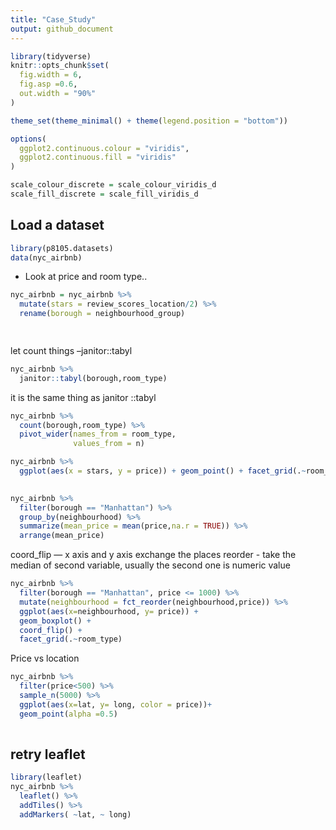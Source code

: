 ```yaml
---
title: "Case_Study"
output: github_document
---
```


```r
library(tidyverse)
knitr::opts_chunk$set(
  fig.width = 6,
  fig.asp =0.6,
  out.width = "90%"
) 

theme_set(theme_minimal() + theme(legend.position = "bottom"))

options(
  ggplot2.continuous.colour = "viridis",
  ggplot2.continuous.fill = "viridis"
)

scale_colour_discrete = scale_colour_viridis_d
scale_fill_discrete = scale_fill_viridis_d

```


## Load a dataset
```r
library(p8105.datasets)
data(nyc_airbnb)
```

* Look at price and room type..

```r
nyc_airbnb = nyc_airbnb %>% 
  mutate(stars = review_scores_location/2) %>% 
  rename(borough = neighbourhood_group)

  
```

let count things --janitor::tabyl
```r
nyc_airbnb %>% 
  janitor::tabyl(borough,room_type)
```
it is the same thing as janitor ::tabyl
```r
nyc_airbnb %>% 
  count(borough,room_type) %>% 
  pivot_wider(names_from = room_type,
              values_from = n)
```



```r
nyc_airbnb %>% 
  ggplot(aes(x = stars, y = price)) + geom_point() + facet_grid(.~room_type)
  
```

```r
nyc_airbnb %>% 
  filter(borough == "Manhattan") %>% 
  group_by(neighbourhood) %>% 
  summarize(mean_price = mean(price,na.r = TRUE)) %>% 
  arrange(mean_price)

```

coord_flip --- x axis and y axis exchange the places 
reorder - take the median of second variable, usually the second one is numeric value
```r
nyc_airbnb %>% 
  filter(borough == "Manhattan", price <= 1000) %>% 
  mutate(neighbourhood = fct_reorder(neighbourhood,price)) %>% 
  ggplot(aes(x=neighbourhood, y= price)) + 
  geom_boxplot() +
  coord_flip() +
  facet_grid(.~room_type)

```
Price vs location
```r
nyc_airbnb %>% 
  filter(price<500) %>% 
  sample_n(5000) %>% 
  ggplot(aes(x=lat, y= long, color = price))+
  geom_point(alpha =0.5)
  
```


## retry leaflet
```r
library(leaflet)
nyc_airbnb %>% 
  leaflet() %>% 
  addTiles() %>% 
  addMarkers( ~lat, ~ long)
```

